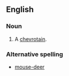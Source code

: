 ==English==

===Noun===
{{en-noun|mouse deer}}

# A [[chevrotain]].

===Alternative spelling===
*[[mouse-deer]]